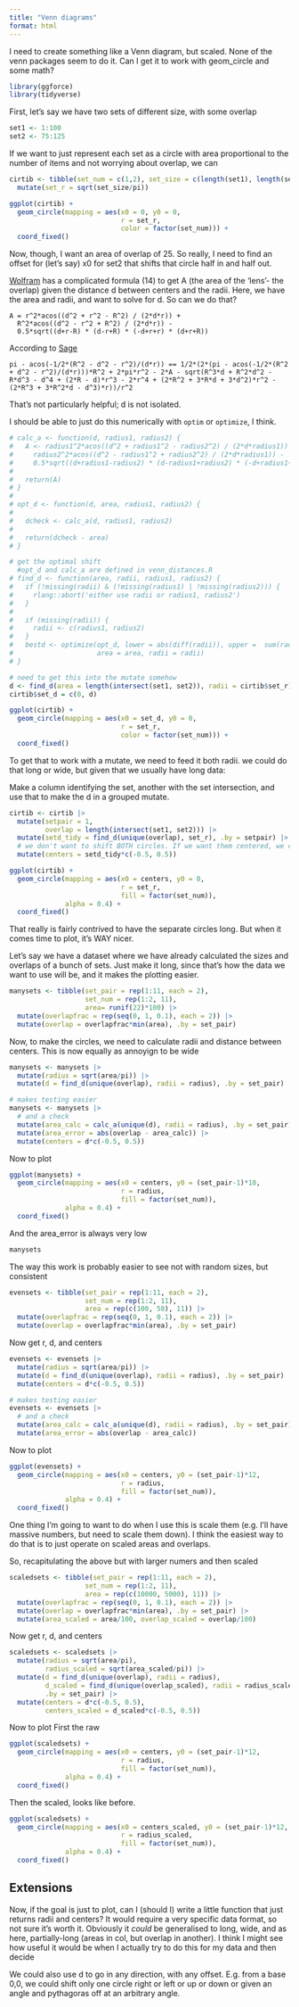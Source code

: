 ```yaml
---
title: "Venn diagrams"
format: html
---
```


I need to create something like a Venn diagram, but scaled. None of the venn packages seem to do it. Can I get it to work with geom_circle and some math?

```r
library(ggforce)
library(tidyverse)
```

First, let's say we have two sets of different size, with some overlap

```r
set1 <- 1:100
set2 <- 75:125


```

If we want to just represent each set as a circle with area proportional to the number of items and not worrying about overlap, we can

```r
cirtib <- tibble(set_num = c(1,2), set_size = c(length(set1), length(set2))) |> 
  mutate(set_r = sqrt(set_size/pi))
```

```r
ggplot(cirtib) + 
  geom_circle(mapping = aes(x0 = 0, y0 = 0, 
                            r = set_r, 
                            color = factor(set_num))) +
  coord_fixed()
```

Now, though, I want an area of overlap of 25. So really, I need to find an offset for (let's say) x0 for set2 that shifts that circle half in and half out.

[Wolfram](https://mathworld.wolfram.com/Circle-CircleIntersection.html) has a complicated formula (14) to get A (the area of the 'lens'- the overlap) given the distance d between centers and the radii. Here, we have the area and radii, and want to solve for d. So can we do that?

```
A = r^2*acos((d^2 + r^2 - R^2) / (2*d*r)) + 
  R^2*acos((d^2 - r^2 + R^2) / (2*d*r)) -
  0.5*sqrt((d+r-R) * (d-r+R) * (-d+r+r) * (d+r+R))
```

According to [Sage](https://sagecell.sagemath.org/) 
```
pi - acos(-1/2*(R^2 - d^2 - r^2)/(d*r)) == 1/2*(2*(pi - acos(-1/2*(R^2 + d^2 - r^2)/(d*r)))*R^2 + 2*pi*r^2 - 2*A - sqrt(R^3*d + R^2*d^2 - R*d^3 - d^4 + (2*R - d)*r^3 - 2*r^4 + (2*R^2 + 3*R*d + 3*d^2)*r^2 - (2*R^3 + 3*R^2*d - d^3)*r))/r^2
```

That's not particularly helpful; d is not isolated.

I should be able to just do this numerically with `optim` or `optimize`, I think.

```r

# calc_a <- function(d, radius1, radius2) {
#   A <- radius1^2*acos((d^2 + radius1^2 - radius2^2) / (2*d*radius1)) + 
#     radius2^2*acos((d^2 - radius1^2 + radius2^2) / (2*d*radius1)) -
#     0.5*sqrt((d+radius1-radius2) * (d-radius1+radius2) * (-d+radius1+radius1) * (d+radius1+radius2))
#   
#   return(A)
# }
# 
# opt_d <- function(d, area, radius1, radius2) {
#     
#   dcheck <- calc_a(d, radius1, radius2)
#   
#   return(dcheck - area)
# }
```

```r
# get the optimal shift
  #opt_d and calc_a are defined in venn_distances.R
# find_d <- function(area, radii, radius1, radius2) {
#   if (!missing(radii) & (!missing(radius1) | !missing(radius2))) {
#     rlang::abort('either use radii or radius1, radius2')
#   }
#   
#   if (missing(radii)) {
#     radii <- c(radius1, radius2)
#   }
#   bestd <- optimize(opt_d, lower = abs(diff(radii)), upper =  sum(radii),
#                     area = area, radii = radii)
# }
```


```r
# need to get this into the mutate somehow
d <- find_d(area = length(intersect(set1, set2)), radii = cirtib$set_r)
cirtib$set_d = c(0, d)
```

```r
ggplot(cirtib) + 
  geom_circle(mapping = aes(x0 = set_d, y0 = 0, 
                            r = set_r, 
                            color = factor(set_num))) +
  coord_fixed()
```

To get that to work with a mutate, we need to feed it both radii. we could do that long or wide, but given that we usually have long data:

Make a column identifying the set, another with the set intersection, and use that to make the d in a grouped mutate.

```r
cirtib <- cirtib |> 
  mutate(setpair = 1,
         overlap = length(intersect(set1, set2))) |> 
  mutate(setd_tidy = find_d(unique(overlap), set_r), .by = setpair) |> 
  # we don't want to shift BOTH circles. If we want them centered, we can shift +- half
  mutate(centers = setd_tidy*c(-0.5, 0.5))
```


```r
ggplot(cirtib) + 
  geom_circle(mapping = aes(x0 = centers, y0 = 0, 
                            r = set_r, 
                            fill = factor(set_num)),
              alpha = 0.4) +
  coord_fixed()
```
That really is fairly contrived to have the separate circles long. But when it comes time to plot, it's WAY nicer. 

Let's say we have a dataset where we have already calculated the sizes and overlaps of a bunch of sets. Just make it long, since that's how the data we want to use will be, and it makes the plotting easier.

```r
manysets <- tibble(set_pair = rep(1:11, each = 2),
                   set_num = rep(1:2, 11),
                   area= runif(22)*100) |> 
  mutate(overlapfrac = rep(seq(0, 1, 0.1), each = 2)) |> 
  mutate(overlap = overlapfrac*min(area), .by = set_pair)
```

Now, to make the circles, we need to calculate radii and distance between centers.
This is now equally as annoyign to be wide
```r
manysets <- manysets |> 
  mutate(radius = sqrt(area/pi)) |> 
  mutate(d = find_d(unique(overlap), radii = radius), .by = set_pair)

# makes testing easier
manysets <- manysets |> 
  # and a check
  mutate(area_calc = calc_a(unique(d), radii = radius), .by = set_pair) |> 
  mutate(area_error = abs(overlap - area_calc)) |> 
  mutate(centers = d*c(-0.5, 0.5))
```
Now to plot 

```r
ggplot(manysets) + 
  geom_circle(mapping = aes(x0 = centers, y0 = (set_pair-1)*10, 
                            r = radius, 
                            fill = factor(set_num)),
              alpha = 0.4) +
  coord_fixed()
```
And the area_error is always very low
```r
manysets
```

The way this work is probably easier to see not with random sizes, but consistent

```r
evensets <- tibble(set_pair = rep(1:11, each = 2),
                   set_num = rep(1:2, 11),
                   area = rep(c(100, 50), 11)) |> 
  mutate(overlapfrac = rep(seq(0, 1, 0.1), each = 2)) |> 
  mutate(overlap = overlapfrac*min(area), .by = set_pair)
```

Now get r, d, and centers
```r
evensets <- evensets |> 
  mutate(radius = sqrt(area/pi)) |> 
  mutate(d = find_d(unique(overlap), radii = radius), .by = set_pair) |> 
  mutate(centers = d*c(-0.5, 0.5))

# makes testing easier
evensets <- evensets |> 
  # and a check
  mutate(area_calc = calc_a(unique(d), radii = radius), .by = set_pair) |> 
  mutate(area_error = abs(overlap - area_calc))
```
Now to plot 

```r
ggplot(evensets) + 
  geom_circle(mapping = aes(x0 = centers, y0 = (set_pair-1)*12, 
                            r = radius, 
                            fill = factor(set_num)),
              alpha = 0.4) +
  coord_fixed()
```
One thing I'm going to want to do when I use this is scale them (e.g. I'll have massive numbers, but need to scale them down). I think the easiest way to do that is to just operate on scaled areas and overlaps.

So, recapitulating the above but with larger numers and then scaled
```r
scaledsets <- tibble(set_pair = rep(1:11, each = 2),
                   set_num = rep(1:2, 11),
                   area = rep(c(10000, 5000), 11)) |> 
  mutate(overlapfrac = rep(seq(0, 1, 0.1), each = 2)) |> 
  mutate(overlap = overlapfrac*min(area), .by = set_pair) |> 
  mutate(area_scaled = area/100, overlap_scaled = overlap/100)
```

Now get r, d, and centers
```r
scaledsets <- scaledsets |> 
  mutate(radius = sqrt(area/pi),
         radius_scaled = sqrt(area_scaled/pi)) |> 
  mutate(d = find_d(unique(overlap), radii = radius), 
         d_scaled = find_d(unique(overlap_scaled), radii = radius_scaled),
         .by = set_pair) |> 
  mutate(centers = d*c(-0.5, 0.5),
         centers_scaled = d_scaled*c(-0.5, 0.5))
```

Now to plot 
First the raw
```r
ggplot(scaledsets) + 
  geom_circle(mapping = aes(x0 = centers, y0 = (set_pair-1)*12, 
                            r = radius, 
                            fill = factor(set_num)),
              alpha = 0.4) +
  coord_fixed()
```
Then the scaled, looks like before.
```r
ggplot(scaledsets) + 
  geom_circle(mapping = aes(x0 = centers_scaled, y0 = (set_pair-1)*12, 
                            r = radius_scaled, 
                            fill = factor(set_num)),
              alpha = 0.4) +
  coord_fixed()
```
## Extensions
Now, if the goal is just to plot, can I (should I) write a little function that just returns radii and centers? It would require a very specific data format, so not sure it's worth it. Obviously it *could* be generalised to long, wide, and as here, partially-long (areas in col, but overlap in another). I think I might see how useful it would be when I actually try to do this for my data and then decide

We could also use d to go in any direction, with any offset. E.g. from a base 0,0, we could shift only one circle right or left or up or down or given an angle and pythagoras off at an arbitrary angle. 
